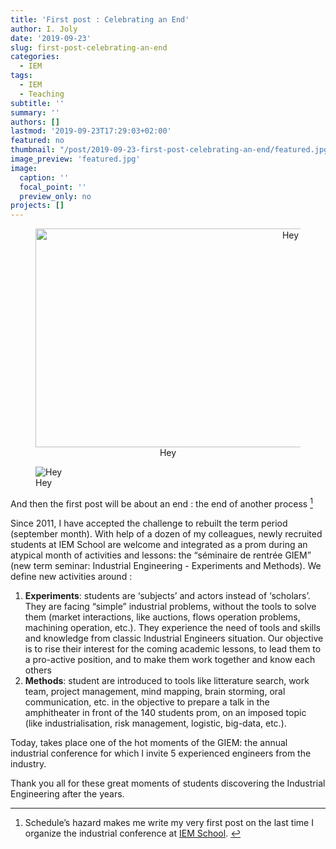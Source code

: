 ```yaml
---
title: 'First post : Celebrating an End'
author: I. Joly
date: '2019-09-23'
slug: first-post-celebrating-an-end
categories:
  - IEM
tags:
  - IEM
  - Teaching
subtitle: ''
summary: ''
authors: []
lastmod: '2019-09-23T17:29:03+02:00'
featured: no
thumbnail: "/post/2019-09-23-first-post-celebrating-an-end/featured.jpg"
image_preview: 'featured.jpg'
image:
  caption: ''
  focal_point: ''
  preview_only: no
projects: []
---
```


<center>
![Hey](./featured.jpg){width=800px height=350px}
</center> 

![Hey](./featured.jpg)

And then the first post will be about an end : the end of another process ^[Schedule's hazard makes me write my very first post on the last time I organize the industrial conference at [IEM School](https:\\génie-industriel.com). ]

Since 2011, I have accepted the challenge to rebuilt the term period (september month). With help of a dozen of my colleagues, newly recruited students at IEM School are welcome and integrated as a prom during an atypical month of activities and lessons: the "séminaire de rentrée GIEM" (new term seminar: Industrial Engineering - Experiments and Methods). We define new activities around :

1) **Experiments**: students are 'subjects' and actors instead of 'scholars'. They are facing  "simple" industrial problems, without the tools to solve them (market interactions, like auctions, flows operation problems, machining operation, etc.). They experience the need of tools and skills and knowledge from classic Industrial Engineers situation. Our objective is to rise their interest for the coming academic lessons, to lead them to a pro-active position, and to make them work together and know each others
2) **Methods**: student are introduced to tools like litterature search, work team, project management, mind mapping, brain storming, oral communication, etc. in the objective to prepare a talk in the amphitheater in front of the 140 students prom, on an imposed topic (like industrialisation, risk management, logistic, big-data, etc.).

Today, takes place one of the hot moments of the GIEM: the annual industrial conference for which I invite 5 experienced engineers from the industry.

Thank you all for these great moments of students discovering the Industrial Engineering after the years.
